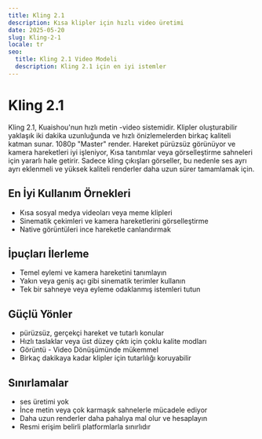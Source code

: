 ```yaml
---
title: Kling 2.1
description: Kısa klipler için hızlı video üretimi
date: 2025-05-20
slug: Kling-2-1
locale: tr
seo:
  title: Kling 2.1 Video Modeli
  description: Kling 2.1 için en iyi istemler
---
```

# Kling 2.1

Kling 2.1, Kuaishou'nun hızlı metin -video sistemidir. Klipler oluşturabilir
yaklaşık iki dakika uzunluğunda ve hızlı önizlemelerden birkaç kaliteli katman sunar.
1080p "Master" render. Hareket pürüzsüz görünüyor ve kamera hareketleri iyi işleniyor,
Kısa tanıtımlar veya görselleştirme sahneleri için yararlı hale getirir. Sadece kling çıkışları
görseller, bu nedenle ses ayrı ayrı eklenmeli ve yüksek kaliteli renderler daha uzun sürer
tamamlamak için.

## En İyi Kullanım Örnekleri
- Kısa sosyal medya videoları veya meme klipleri
- Sinematik çekimleri ve kamera hareketlerini görselleştirme
- Native görüntüleri ince hareketle canlandırmak

## İpuçları İlerleme
- Temel eylemi ve kamera hareketini tanımlayın
- Yakın veya geniş açı gibi sinematik terimler kullanın
- Tek bir sahneye veya eyleme odaklanmış istemleri tutun

## Güçlü Yönler
- pürüzsüz, gerçekçi hareket ve tutarlı konular
- Hızlı taslaklar veya üst düzey çıktı için çoklu kalite modları
- Görüntü - Video Dönüşümünde mükemmel
- Birkaç dakikaya kadar klipler için tutarlılığı koruyabilir

## Sınırlamalar
- ses üretimi yok
- İnce metin veya çok karmaşık sahnelerle mücadele ediyor
- Daha uzun renderler daha pahalıya mal olur ve hesaplayın
- Resmi erişim belirli platformlarla sınırlıdır
